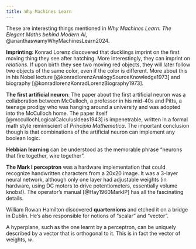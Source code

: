 ```yaml
---
title: Why Machines Learn
---
```


These are interesting things mentioned in _Why Machines Learn: The Elegant Maths behind Modern AI_, @ananthaswamyWhyMachinesLearn2024.

**Imprinting**: Konrad Lorenz discovered that ducklings imprint on the first moving thing they see after hatching. More interestingly, they can imprint on _relations_. If upon birth they see two moving red objects, they will later follow two objects of the same color, even if the color is different. More about this in his Nobel lecture [@konradlorenzAnalogySourceKnowledge1973] and biography [@konradlorenzKonradLorenzBiography1973].

**The first artificial neuron**: The paper about the first artificial neuron was a collaboration between McCulloch, a professor in his mid-40s and Pitts, a teenage prodigy who was hanging around a university and was adopted into the McCulloch home. The paper itself [@mccullochLogicalCalculusIdeas1943] is impenetrable, written in a formal math style reminiscient of _Principia Mathematica_. The important conclusion though is that combinations of the artificial neuron can implement any boolean logic.

**Hebbian learning** can be understood as the memorable phrase "neurons that fire together, wire together".

**The Mark I perceptron** was a hardware implementation that could recognize handwritten characters from a 20x20 image. It was a 3-layer neural network, although only one layer had adjustable weights (in hardware, using DC motors to drive potentiometers, essentially volume knobs!). The operator's manual [@Hay1960MarkIP] has all the fascinating details.

William Rowan Hamilton discovered **quarternions** and etched it on a bridge in Dublin. He's also responsible for notions of "scalar" and "vector".

A hyperplane, such as the one learnt by a perceptron, can be uniquely described by a vector that is orthogonal to it. This is in fact the vector of weights, $w$.
